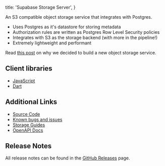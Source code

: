 
  title: 'Supabase Storage Server',
}

An S3 compatible object storage service that integrates with Postgres.

- Uses Postgres as it's datastore for storing metadata
- Authorization rules are written as Postgres Row Level Security policies
- Integrates with S3 as the storage backend (with more in the pipeline!)
- Extremely lightweight and performant

Read [this post](https://supabase.com/blog/supabase-storage) on why we decided to build a new object storage service.

## Client libraries

- [JavaScript](https://github.com/supabase/storage-js)
- [Dart](https://github.com/supabase/storage-dart)

## Additional Links

- [Source Code](https://github.com/supabase/storage-api)
- [Known bugs and issues](https://github.com/supabase/storage-js/issues)
- [Storage Guides](/docs/guides/storage)
- [OpenAPI Docs](https://supabase.github.io/storage-api/)

## Release Notes

All release notes can be found in the [GitHub Releases](https://github.com/supabase/storage-api/releases) page.


